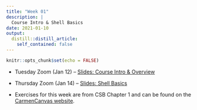 ```yaml
---
title: "Week 01"
description: |
  Course Intro & Shell Basics
date: 2021-01-10
output:
  distill::distill_article:
    self_contained: false
---
```


```r
knitr::opts_chunk$set(echo = FALSE)
```

- Tuesday Zoom (Jan 12) -- [Slides: Course Intro & Overview](slides/intro.html)

- Thursday Zoom (Jan 14) -- [Slides: Shell Basics](slides/shell01.html)

- Exercises for this week are from CSB Chapter 1 and can be found on the
  [CarmenCanvas website](https://osu.instructure.com/courses/94975).


